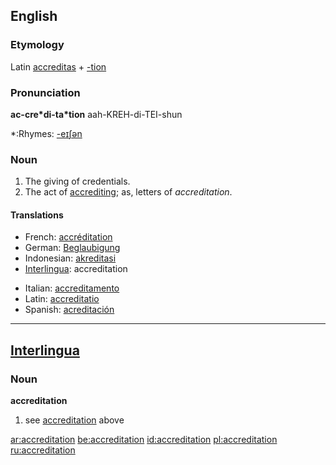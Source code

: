 ==English==

===Etymology===
Latin [[accreditas]] + [[-tion]]

===Pronunciation===
'''ac-cre*di-ta*tion'''
{{rfap}}
aah-KREH-di-TEI-shun
*:Rhymes: [[Rhymes:English:-eɪʃǝn|-eɪʃǝn]]

===Noun===
{{en-noun}}

# The giving of credentials.
# The act of [[accrediting]]; as, letters of ''accreditation''.

====Translations====
{{top}}
*French: [[accréditation]]
*German: [[Beglaubigung]] {{f}}
*Indonesian: [[akreditasi]]
*[[Interlingua]]: accreditation
{{mid}}
*Italian: [[accreditamento]]
*Latin: [[accreditatio]]
*Spanish: [[acreditación]]
{{bottom}}

----

==[[Interlingua]]==

===Noun===
'''accreditation'''

# see [[accreditation]] above

[[ar:accreditation]]
[[be:accreditation]]
[[id:accreditation]]
[[pl:accreditation]]
[[ru:accreditation]]